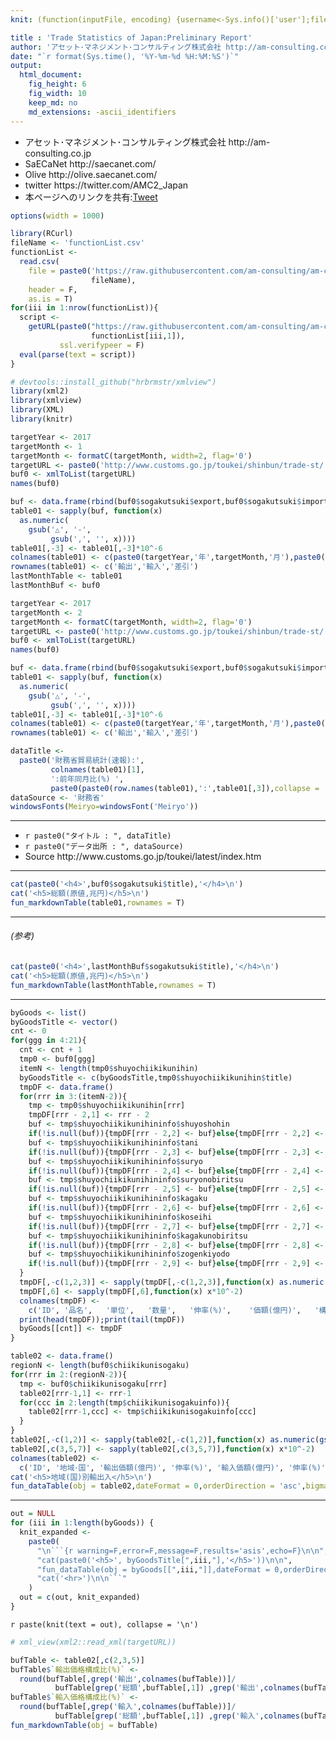 ```yaml
---
knit: (function(inputFile, encoding) {username<-Sys.info()['user'];fileName<-'defaultPath.csv';pathToFile <-paste0('C:/Users/', username,'/Desktop/pathToCSV/');setwd(pathToFile);buf0<-read.csv(fileName,header = F,skip = 0,stringsAsFactor = F,check.names = F,fileEncoding = 'utf-8');timeStamp<-format(Sys.time(),'%Y%m%d%H%M%S');rmarkdown::render(inputFile, encoding = encoding, output_file = paste0('C:/Users/',username,buf0[2,1],'charts/','am-consulting.co.jp-tradeStatistics.html')) })

title : 'Trade Statistics of Japan:Preliminary Report'
author: 'アセット･マネジメント･コンサルティング株式会社 http://am-consulting.co.jp'
date: "`r format(Sys.time(), '%Y-%m-%d %H:%M:%S')`"
output: 
  html_document:
    fig_height: 6
    fig_width: 10
    keep_md: no
    md_extensions: -ascii_identifiers 
---
```

<link href="http://knowledgevault.saecanet.com/components/rmarkdown-html.css" rel="stylesheet">
<style>.main-container {max-width : 1000px;}</style>
<script src="http://knowledgevault.saecanet.com/components/JavascriptCode.js"></script>

- アセット･マネジメント･コンサルティング株式会社 http://am-consulting.co.jp
- SaECaNet http://saecanet.com/
- Olive http://olive.saecanet.com/
- twitter https://twitter.com/AMC2_Japan
- 本ページへのリンクを共有:<a href="https://twitter.com/share" class="twitter-share-button" data-via="AMC2_Japan" data-size="large">Tweet</a> <script>!function(d,s,id){var js,fjs=d.getElementsByTagName(s)[0],p=/^http:/.test(d.location)?'http':'https';if(!d.getElementById(id)){js=d.createElement(s);js.id=id;js.src=p+'://platform.twitter.com/widgets.js';fjs.parentNode.insertBefore(js,fjs);}}(document, 'script', 'twitter-wjs');</script>

```r
options(width = 1000)
```

```r
library(RCurl)
fileName <- 'functionList.csv'
functionList <-
  read.csv(
    file = paste0('https://raw.githubusercontent.com/am-consulting/am-consulting.github.io/master/csv/',
                  fileName),
    header = F,
    as.is = T)
for(iii in 1:nrow(functionList)){
  script <- 
    getURL(paste0("https://raw.githubusercontent.com/am-consulting/am-consulting.github.io/master/", 
                  functionList[iii,1]),
           ssl.verifypeer = F)
  eval(parse(text = script))
}
```

```r
# devtools::install_github("hrbrmstr/xmlview")
library(xml2)
library(xmlview)
library(XML)
library(knitr)
```

<!-- 前月データ取得 -->
```r
targetYear <- 2017
targetMonth <- 1
targetMonth <- formatC(targetMonth, width=2, flag='0')
targetURL <- paste0('http://www.customs.go.jp/toukei/shinbun/trade-st/',targetYear,'/',targetYear, targetMonth, 'c.xml') 
buf0 <- xmlToList(targetURL)
names(buf0)
```

```r
buf <- data.frame(rbind(buf0$sogakutsuki$export,buf0$sogakutsuki$import,buf0$sogakutsuki$sashihiki))
table01 <- sapply(buf, function(x) 
  as.numeric(
    gsub('△', '-',
         gsub(',', '', x))))
table01[,-3] <- table01[,-3]*10^-6
colnames(table01) <- c(paste0(targetYear,'年',targetMonth,'月'),paste0(targetYear-1,'年',targetMonth,'月'),'伸率(%)')
rownames(table01) <- c('輸出','輸入','差引')
lastMonthTable <- table01
lastMonthBuf <- buf0
```
<!-- 前月データ取得 -->

```r
targetYear <- 2017
targetMonth <- 2
targetMonth <- formatC(targetMonth, width=2, flag='0')
targetURL <- paste0('http://www.customs.go.jp/toukei/shinbun/trade-st/',targetYear,'/',targetYear, targetMonth, 'c.xml') 
buf0 <- xmlToList(targetURL)
names(buf0)
```

```r
buf <- data.frame(rbind(buf0$sogakutsuki$export,buf0$sogakutsuki$import,buf0$sogakutsuki$sashihiki))
table01 <- sapply(buf, function(x) 
  as.numeric(
    gsub('△', '-',
         gsub(',', '', x))))
table01[,-3] <- table01[,-3]*10^-6
colnames(table01) <- c(paste0(targetYear,'年',targetMonth,'月'),paste0(targetYear-1,'年',targetMonth,'月'),'伸率(%)')
rownames(table01) <- c('輸出','輸入','差引')
```

```r
dataTitle <- 
  paste0('財務省貿易統計(速報):',
         colnames(table01)[1],
         ':前年同月比(%) ',
         paste0(paste0(row.names(table01),':',table01[,3]),collapse = ','))
dataSource <- '財務省'
windowsFonts(Meiryo=windowsFont('Meiryo'))

```

***

- `r paste0("タイトル : ", dataTitle)`
- `r paste0("データ出所 : ", dataSource)`
- Source http://www.customs.go.jp/toukei/latest/index.htm

***

```r
cat(paste0('<h4>',buf0$sogakutsuki$title),'</h4>\n')
cat('<h5>総額(原値,兆円)</h5>\n')
fun_markdownTable(table01,rownames = T)
```

***
###### (参考)
```r
cat(paste0('<h4>',lastMonthBuf$sogakutsuki$title),'</h4>\n')
cat('<h5>総額(原値,兆円)</h5>\n')
fun_markdownTable(lastMonthTable,rownames = T)
```

***

```r
byGoods <- list()
byGoodsTitle <- vector()
cnt <- 0
for(ggg in 4:21){
  cnt <- cnt + 1
  tmp0 <- buf0[ggg]
  itemN <- length(tmp0$shuyochiikikunihin)
  byGoodsTitle <- c(byGoodsTitle,tmp0$shuyochiikikunihin$title)
  tmpDF <- data.frame()
  for(rrr in 3:(itemN-2)){
    tmp <- tmp0$shuyochiikikunihin[rrr]
    tmpDF[rrr - 2,1] <- rrr - 2
    buf <- tmp$shuyochiikikunihininfo$shuyoshohin
    if(!is.null(buf)){tmpDF[rrr - 2,2] <- buf}else{tmpDF[rrr - 2,2] <- NA}
    buf <- tmp$shuyochiikikunihininfo$tani
    if(!is.null(buf)){tmpDF[rrr - 2,3] <- buf}else{tmpDF[rrr - 2,3] <- NA}
    buf <- tmp$shuyochiikikunihininfo$suryo
    if(!is.null(buf)){tmpDF[rrr - 2,4] <- buf}else{tmpDF[rrr - 2,4] <- NA}
    buf <- tmp$shuyochiikikunihininfo$suryonobiritsu
    if(!is.null(buf)){tmpDF[rrr - 2,5] <- buf}else{tmpDF[rrr - 2,5] <- NA}
    buf <- tmp$shuyochiikikunihininfo$kagaku
    if(!is.null(buf)){tmpDF[rrr - 2,6] <- buf}else{tmpDF[rrr - 2,6] <- NA}
    buf <- tmp$shuyochiikikunihininfo$koseihi
    if(!is.null(buf)){tmpDF[rrr - 2,7] <- buf}else{tmpDF[rrr - 2,7] <- NA}
    buf <- tmp$shuyochiikikunihininfo$kagakunobiritsu
    if(!is.null(buf)){tmpDF[rrr - 2,8] <- buf}else{tmpDF[rrr - 2,8] <- NA}
    buf <- tmp$shuyochiikikunihininfo$zogenkiyodo
    if(!is.null(buf)){tmpDF[rrr - 2,9] <- buf}else{tmpDF[rrr - 2,9] <- NA}
  }
  tmpDF[,-c(1,2,3)] <- sapply(tmpDF[,-c(1,2,3)],function(x) as.numeric(gsub(',','',x)))
  tmpDF[,6] <- sapply(tmpDF[,6],function(x) x*10^-2)
  colnames(tmpDF) <- 
    c('ID', '品名',	'単位',	'数量',	'伸率(%)',	'価額(億円)',	'構成比(%)',	'伸率(%)',	'増減寄与度(%)')
  print(head(tmpDF));print(tail(tmpDF))
  byGoods[[cnt]] <- tmpDF
}
```

```r
table02 <- data.frame()
regionN <- length(buf0$chiikikunisogaku)
for(rrr in 2:(regionN-2)){
  tmp <- buf0$chiikikunisogaku[rrr]
  table02[rrr-1,1] <- rrr-1 
  for(ccc in 2:length(tmp$chiikikunisogakuinfo)){
    table02[rrr-1,ccc] <- tmp$chiikikunisogakuinfo[ccc]
  }
}
table02[,-c(1,2)] <- sapply(table02[,-c(1,2)],function(x) as.numeric(gsub(',','',x)))
table02[,c(3,5,7)] <- sapply(table02[,c(3,5,7)],function(x) x*10^-2)
colnames(table02) <-
  c('ID', '地域･国', '輸出価額(億円)', '伸率(%)', '輸入価額(億円)', '伸率(%)', '差引価額(億円)', '伸率(%)')
cat('<h5>地域(国)別輸出入</h5>\n')
fun_dataTable(obj = table02,dateFormat = 0,orderDirection = 'asc',bigmarkColumn = 2)
```

***

```r
out = NULL
for (iii in 1:length(byGoods)) {
  knit_expanded <-
    paste0(
      "\n```{r warning=F,error=F,message=F,results='asis',echo=F}\n\n",
      "cat(paste0('<h5>', byGoodsTitle[",iii,"],'</h5>'))\n\n",
      "fun_dataTable(obj = byGoods[[",iii,"]],dateFormat = 0,orderDirection = 'asc',bigmarkColumn = c(2,3))\n\n",
      "cat('<hr>')\n\n```"
    )
  out = c(out, knit_expanded)
}
```

`r paste(knit(text = out), collapse = '\n')`

```r
# xml_view(xml2::read_xml(targetURL))
```

```r
bufTable <- table02[,c(2,3,5)]
bufTable$`輸出価格構成比(%)` <-
  round(bufTable[,grep('輸出',colnames(bufTable))]/
          bufTable[grep('総額',bufTable[,1]) ,grep('輸出',colnames(bufTable))]*100,2)
bufTable$`輸入価格構成比(%)` <-
  round(bufTable[,grep('輸入',colnames(bufTable))]/
          bufTable[grep('総額',bufTable[,1]) ,grep('輸入',colnames(bufTable))]*100,2)
fun_markdownTable(obj = bufTable)
```

<script>MakeNegative();</script>
<script>
  (function(i,s,o,g,r,a,m){i['GoogleAnalyticsObject']=r;i[r]=i[r]||function(){
  (i[r].q=i[r].q||[]).push(arguments)},i[r].l=1*new Date();a=s.createElement(o),
  m=s.getElementsByTagName(o)[0];a.async=1;a.src=g;m.parentNode.insertBefore(a,m)
  })(window,document,'script','https://www.google-analytics.com/analytics.js','ga');

  ga('create', 'UA-3077339-5', 'auto');
  ga('send', 'pageview');

</script>
